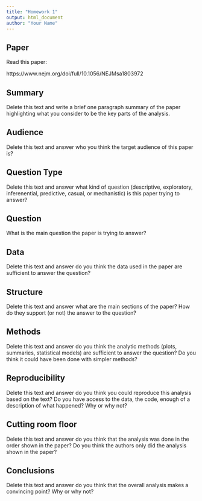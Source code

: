 ```yaml
---
title: "Homework 1"
output: html_document
author: "Your Name"
---
```


## Paper

Read this paper:

https://www.nejm.org/doi/full/10.1056/NEJMsa1803972

## Summary

Delete this text and write a brief one paragraph summary of the paper highlighting what you consider to be the key parts of the analysis. 

## Audience

Delete this text and answer who you think the target audience of this paper is? 

## Question Type

Delete this text and answer what kind of question (descriptive, exploratory, inferenential, predictive, casual, or mechanistic) is this paper trying to answer? 

## Question

What is the main question the paper is trying to answer? 

## Data

Delete this text and answer do you think the data used in the paper are sufficient to answer the question?

## Structure

Delete this text and answer what are the main sections of the paper? How do they support (or not) the answer to the question? 

## Methods

Delete this text and answer do you think the analytic methods (plots, summaries, statistical models) are sufficient to answer the question? Do you think it could have been done with simpler methods? 

## Reproducibility

Delete this text and answer do you think you could reproduce this analysis based on the text? Do you have access to the data, the code, enough of a description of what happened? Why or why not? 

## Cutting room floor

Delete this text and answer do you think that the analysis was done in the order shown in the paper? Do you think the authors only did the analysis shown in the paper? 

## Conclusions

Delete this text and answer do you think that the overall analysis makes a convincing point? Why or why not? 



